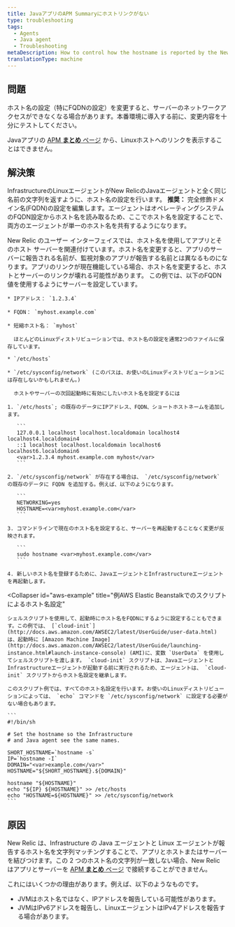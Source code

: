 ```yaml
---
title: JavaアプリのAPM Summaryにホストリンクがない
type: troubleshooting
tags:
  - Agents
  - Java agent
  - Troubleshooting
metaDescription: How to control how the hostname is reported by the New Relic Java agent on Linux systems.
translationType: machine
---
```


## 問題

<Callout variant="caution">
  ホスト名の設定（特にFQDNの設定）を変更すると、サーバーのネットワークアクセスができなくなる場合があります。本番環境に導入する前に、変更内容を十分にテストしてください。
</Callout>

Javaアプリの [APM **まとめ** ページ](/docs/apm/applications-menu/monitoring/applications-overview-dashboard) から、Linuxホストへのリンクを表示することはできません。

## 解決策

InfrastructureのLinuxエージェントがNew RelicのJavaエージェントと全く同じ名前の文字列を返すように、ホスト名の設定を行います。 **推奨：** 完全修飾ドメイン名(FQDN)の設定を編集します。エージェントはオペレーティングシステムのFQDN設定からホスト名を読み取るため、ここでホスト名を設定することで、両方のエージェントが単一のホスト名を共有するようになります。

<Callout variant="caution">
  New Relic のユーザー インターフェイスでは、ホスト名を使用してアプリとそのホスト サーバーを関連付けています。ホスト名を変更すると、アプリのサーバーに報告される名前が、監視対象のアプリが報告する名前とは異なるものになります。アプリのリンクが現在機能している場合、ホスト名を変更すると、ホストとサーバーのリンクが壊れる可能性があります。
</Callout>

<CollapserGroup>
  <Collapser
    id="fqdn-example"
    title="例FQDN設定の変更"
  >
    この例では、以下のFQDN値を使用するようにサーバーを設定しています。

    * IPアドレス： `1.2.3.4`

    * FQDN： `myhost.example.com`

    * 短縮ホスト名： `myhost`

      ほとんどのLinuxディストリビューションでは、ホスト名の設定を通常2つのファイルに保存しています。

    * `/etc/hosts`

    * `/etc/sysconfig/network` (このパスは、お使いのLinuxディストリビューションには存在しないかもしれません。)

      ホストやサーバーの次回起動時に有効にしたいホスト名を設定するには

    1. `/etc/hosts`; の既存のデータにIPアドレス、FQDN、ショートホストネームを追加します。

       ```
       127.0.0.1 localhost localhost.localdomain localhost4 localhost4.localdomain4
       ::1 localhost localhost.localdomain localhost6 localhost6.localdomain6
       <var>1.2.3.4 myhost.example.com myhost</var>
       ```

    2. `/etc/sysconfig/network` が存在する場合は、 `/etc/sysconfig/network` の既存のデータに FQDN を追加する。例えば、以下のようになります。

       ```
       NETWORKING=yes
       HOSTNAME=<var>myhost.example.com</var>
       ```

    3. コマンドラインで現在のホスト名を設定すると、サーバーを再起動することなく変更が反映されます。

       ```
       sudo hostname <var>myhost.example.com</var>
       ```

    4. 新しいホスト名を登録するために、JavaエージェントとInfrastructureエージェントを再起動します。
  </Collapser>

  <Collapser
    id="aws-example"
    title="例AWS Elastic Beanstalkでのスクリプトによるホスト名設定"
  >
    シェルスクリプトを使用して、起動時にホスト名をFQDNにするように設定することもできます。この例では、 [`cloud-init`](http://docs.aws.amazon.com/AWSEC2/latest/UserGuide/user-data.html) は、起動時に [Amazon Machine Image](http://docs.aws.amazon.com/AWSEC2/latest/UserGuide/launching-instance.html#launch-instance-console) (AMI)に、変数 `UserData` を使用してシェルスクリプトを渡します。 `cloud-init` スクリプトは、JavaエージェントとInfrastructureエージェントが起動する前に実行されるため、エージェントは、 `cloud-init` スクリプトからホスト名設定を継承します。

    このスクリプト例では、すべてのホスト名設定を行います。お使いのLinuxディストリビューションによっては、 `echo` コマンドを `/etc/sysconfig/network` に設定する必要がない場合もあります。

    ```
    #!/bin/sh

    # Set the hostname so the Infrastructure
    # and Java agent see the same names.

    SHORT_HOSTNAME=`hostname -s`
    IP=`hostname -I`
    DOMAIN="<var>example.com</var>"
    HOSTNAME="${SHORT_HOSTNAME}.${DOMAIN}"

    hostname "${HOSTNAME}"
    echo "${IP} ${HOSTNAME}" >> /etc/hosts
    echo "HOSTNAME=${HOSTNAME}" >> /etc/sysconfig/network
    ```
  </Collapser>
</CollapserGroup>

## 原因

New Relic は、Infrastructure の Java エージェントと Linux エージェントが報告するホスト名を文字列マッチングすることで、アプリとホストまたはサーバーを結びつけます。この 2 つのホスト名の文字列が一致しない場合、New Relic はアプリとサーバーを [APM **まとめ** ページ](/docs/apm/applications-menu/monitoring/applications-overview-dashboard) で接続することができません。

これにはいくつかの理由があります。例えば、以下のようなものです。

* JVMはホスト名ではなく、IPアドレスを報告している可能性があります。
* JVMはIPv6アドレスを報告し、LinuxエージェントはIPv4アドレスを報告する場合があります。